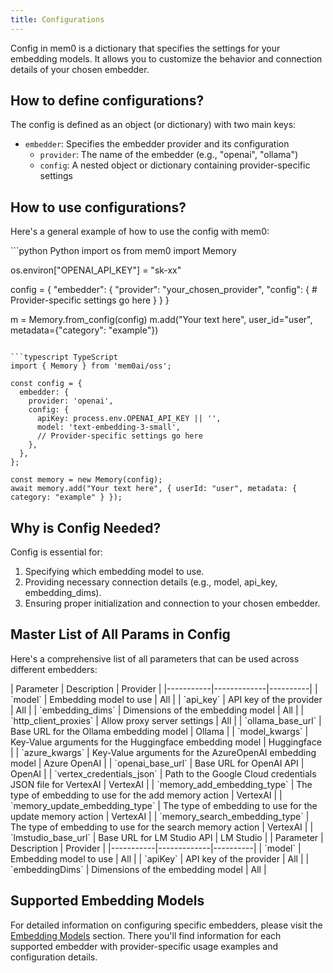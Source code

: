 ```yaml
---
title: Configurations
---
```



Config in mem0 is a dictionary that specifies the settings for your embedding models. It allows you to customize the behavior and connection details of your chosen embedder.

## How to define configurations?

The config is defined as an object (or dictionary) with two main keys:
- `embedder`: Specifies the embedder provider and its configuration
  - `provider`: The name of the embedder (e.g., "openai", "ollama")
  - `config`: A nested object or dictionary containing provider-specific settings


## How to use configurations?

Here's a general example of how to use the config with mem0:

<CodeGroup>
```python Python
import os
from mem0 import Memory

os.environ["OPENAI_API_KEY"] = "sk-xx"

config = {
    "embedder": {
        "provider": "your_chosen_provider",
        "config": {
            # Provider-specific settings go here
        }
    }
}

m = Memory.from_config(config)
m.add("Your text here", user_id="user", metadata={"category": "example"})
```

```typescript TypeScript
import { Memory } from 'mem0ai/oss';

const config = {
  embedder: {
    provider: 'openai',
    config: {
      apiKey: process.env.OPENAI_API_KEY || '',
      model: 'text-embedding-3-small',
      // Provider-specific settings go here
    },
  },
};

const memory = new Memory(config);
await memory.add("Your text here", { userId: "user", metadata: { category: "example" } });
```
</CodeGroup>

## Why is Config Needed?

Config is essential for:
1. Specifying which embedding model to use.
2. Providing necessary connection details (e.g., model, api_key, embedding_dims).
3. Ensuring proper initialization and connection to your chosen embedder.

## Master List of All Params in Config

Here's a comprehensive list of all parameters that can be used across different embedders:

<Tabs>
<Tab title="Python">
| Parameter | Description | Provider |
|-----------|-------------|----------|
| `model` | Embedding model to use | All |
| `api_key` | API key of the provider | All |
| `embedding_dims` | Dimensions of the embedding model | All |
| `http_client_proxies` | Allow proxy server settings | All |
| `ollama_base_url` | Base URL for the Ollama embedding model | Ollama |
| `model_kwargs` | Key-Value arguments for the Huggingface embedding model | Huggingface |
| `azure_kwargs` | Key-Value arguments for the AzureOpenAI embedding model | Azure OpenAI |
| `openai_base_url`    | Base URL for OpenAI API                       | OpenAI            |
| `vertex_credentials_json` | Path to the Google Cloud credentials JSON file for VertexAI                       | VertexAI            |
| `memory_add_embedding_type` | The type of embedding to use for the add memory action                       | VertexAI            |
| `memory_update_embedding_type` | The type of embedding to use for the update memory action                       | VertexAI            |
| `memory_search_embedding_type` | The type of embedding to use for the search memory action                       | VertexAI            |
| `lmstudio_base_url` | Base URL for LM Studio API                    | LM Studio         |
</Tab>
<Tab title="TypeScript">
| Parameter | Description | Provider |
|-----------|-------------|----------|
| `model` | Embedding model to use | All |
| `apiKey` | API key of the provider | All |
| `embeddingDims` | Dimensions of the embedding model | All |
</Tab>
</Tabs>

## Supported Embedding Models

For detailed information on configuring specific embedders, please visit the [Embedding Models](./models) section. There you'll find information for each supported embedder with provider-specific usage examples and configuration details.
